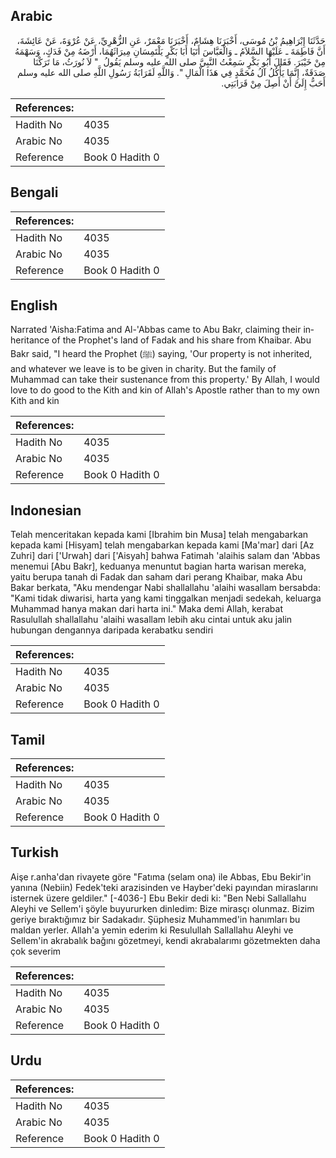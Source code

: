 ## Arabic


<div dir="rtl" lang="ar" style={{fontSize:'larger',backgroundColor:'#f8f9fa',padding:20}}>
حَدَّثَنَا إِبْرَاهِيمُ بْنُ مُوسَى، أَخْبَرَنَا هِشَامٌ، أَخْبَرَنَا مَعْمَرٌ، عَنِ الزُّهْرِيِّ، عَنْ عُرْوَةَ، عَنْ عَائِشَةَ، أَنَّ فَاطِمَةَ ـ عَلَيْهَا السَّلاَمُ ـ وَالْعَبَّاسَ أَتَيَا أَبَا بَكْرٍ يَلْتَمِسَانِ مِيرَاثَهُمَا، أَرْضَهُ مِنْ فَدَكٍ، وَسَهْمَهُ مِنْ خَيْبَرَ‏.‏ فَقَالَ أَبُو بَكْرٍ سَمِعْتُ النَّبِيَّ صلى الله عليه وسلم يَقُولُ ‏ "‏ لاَ نُورَثُ، مَا تَرَكْنَا صَدَقَةٌ، إِنَّمَا يَأْكُلُ آلُ مُحَمَّدٍ فِي هَذَا الْمَالِ ‏"‏‏.‏ وَاللَّهِ لَقَرَابَةُ رَسُولِ اللَّهِ صلى الله عليه وسلم أَحَبُّ إِلَىَّ أَنْ أَصِلَ مِنْ قَرَابَتِي‏.‏
</div>
<div style={{backgroundColor:'#f8f9fa',padding:20, marginBottom: 10}}><table> <thead> <tr> <th>References:</th> <th></th> </tr> </thead> <tbody><tr><td>Hadith No</td><td>4035</td></tr><tr><td>Arabic No</td><td>4035</td></tr><tr><td>Reference</td><td>Book 0 Hadith 0</td></tr></tbody></table></div>

## Bengali


<div dir="ltr" lang="bn" style={{fontSize:'larger',backgroundColor:'#f8f9fa',padding:20}}>

</div>
<div style={{backgroundColor:'#f8f9fa',padding:20, marginBottom: 10}}><table> <thead> <tr> <th>References:</th> <th></th> </tr> </thead> <tbody><tr><td>Hadith No</td><td>4035</td></tr><tr><td>Arabic No</td><td>4035</td></tr><tr><td>Reference</td><td>Book 0 Hadith 0</td></tr></tbody></table></div>

## English


<div dir="ltr" lang="en" style={{fontSize:'larger',backgroundColor:'#f8f9fa',padding:20}}>
Narrated 'Aisha:Fatima and Al-'Abbas came to Abu Bakr, claiming their inheritance of the Prophet's land of Fadak and his share from Khaibar. Abu Bakr said, "I heard the Prophet (ﷺ) saying, 'Our property is not inherited, and whatever we leave is to be given in charity. But the family of Muhammad can take their sustenance from this property.' By Allah, I would love to do good to the Kith and kin of Allah's Apostle rather than to my own Kith and kin
</div>
<div style={{backgroundColor:'#f8f9fa',padding:20, marginBottom: 10}}><table> <thead> <tr> <th>References:</th> <th></th> </tr> </thead> <tbody><tr><td>Hadith No</td><td>4035</td></tr><tr><td>Arabic No</td><td>4035</td></tr><tr><td>Reference</td><td>Book 0 Hadith 0</td></tr></tbody></table></div>

## Indonesian


<div dir="ltr" lang="id" style={{fontSize:'larger',backgroundColor:'#f8f9fa',padding:20}}>
Telah menceritakan kepada kami [Ibrahim bin Musa] telah mengabarkan kepada kami [Hisyam] telah mengabarkan kepada kami [Ma'mar] dari [Az Zuhri] dari ['Urwah] dari ['Aisyah] bahwa Fatimah 'alaihis salam dan 'Abbas menemui [Abu Bakr], keduanya menuntut bagian harta warisan mereka, yaitu berupa tanah di Fadak dan saham dari perang Khaibar, maka Abu Bakar berkata, "Aku mendengar Nabi shallallahu 'alaihi wasallam bersabda: "Kami tidak diwarisi, harta yang kami tinggalkan menjadi sedekah, keluarga Muhammad hanya makan dari harta ini." Maka demi Allah, kerabat Rasulullah shallallahu 'alaihi wasallam lebih aku cintai untuk aku jalin hubungan dengannya daripada kerabatku sendiri
</div>
<div style={{backgroundColor:'#f8f9fa',padding:20, marginBottom: 10}}><table> <thead> <tr> <th>References:</th> <th></th> </tr> </thead> <tbody><tr><td>Hadith No</td><td>4035</td></tr><tr><td>Arabic No</td><td>4035</td></tr><tr><td>Reference</td><td>Book 0 Hadith 0</td></tr></tbody></table></div>

## Tamil


<div dir="ltr" lang="ta" style={{fontSize:'larger',backgroundColor:'#f8f9fa',padding:20}}>

</div>
<div style={{backgroundColor:'#f8f9fa',padding:20, marginBottom: 10}}><table> <thead> <tr> <th>References:</th> <th></th> </tr> </thead> <tbody><tr><td>Hadith No</td><td>4035</td></tr><tr><td>Arabic No</td><td>4035</td></tr><tr><td>Reference</td><td>Book 0 Hadith 0</td></tr></tbody></table></div>

## Turkish


<div dir="ltr" lang="tr" style={{fontSize:'larger',backgroundColor:'#f8f9fa',padding:20}}>
Aişe r.anha'dan rivayete göre "Fatıma (selam ona) ile Abbas, Ebu Bekir'in yanına (Nebiin) Fedek'teki arazisinden ve Hayber'deki payından miraslarını isternek üzere geldiler." [-4036-] Ebu Bekir dedi ki: "Ben Nebi Sallallahu Aleyhi ve Sellem'i şöyle buyururken dinledim: Bize mirasçı olunmaz. Bizim geriye bıraktığımız bir Sadakadır. Şüphesiz Muhammed'in hanımları bu maldan yerler. Allah'a yemin ederim ki Resulullah Sallallahu Aleyhi ve Sellem'in akrabalık bağını gözetmeyi, kendi akrabalarımı gözetmekten daha çok severim
</div>
<div style={{backgroundColor:'#f8f9fa',padding:20, marginBottom: 10}}><table> <thead> <tr> <th>References:</th> <th></th> </tr> </thead> <tbody><tr><td>Hadith No</td><td>4035</td></tr><tr><td>Arabic No</td><td>4035</td></tr><tr><td>Reference</td><td>Book 0 Hadith 0</td></tr></tbody></table></div>

## Urdu


<div dir="rtl" lang="ur" style={{fontSize:'larger',backgroundColor:'#f8f9fa',padding:20}}>

</div>
<div style={{backgroundColor:'#f8f9fa',padding:20, marginBottom: 10}}><table> <thead> <tr> <th>References:</th> <th></th> </tr> </thead> <tbody><tr><td>Hadith No</td><td>4035</td></tr><tr><td>Arabic No</td><td>4035</td></tr><tr><td>Reference</td><td>Book 0 Hadith 0</td></tr></tbody></table></div>